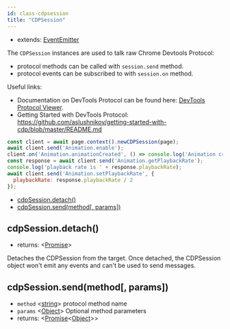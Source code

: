 ```yaml
---
id: class-cdpsession
title: "CDPSession"
---
```



* extends: [EventEmitter](https://nodejs.org/api/events.html#events_class_eventemitter)

The `CDPSession` instances are used to talk raw Chrome Devtools Protocol:
- protocol methods can be called with `session.send` method.
- protocol events can be subscribed to with `session.on` method.

Useful links:
- Documentation on DevTools Protocol can be found here: [DevTools Protocol Viewer](https://chromedevtools.github.io/devtools-protocol/).
- Getting Started with DevTools Protocol: https://github.com/aslushnikov/getting-started-with-cdp/blob/master/README.md

```js
const client = await page.context().newCDPSession(page);
await client.send('Animation.enable');
client.on('Animation.animationCreated', () => console.log('Animation created!'));
const response = await client.send('Animation.getPlaybackRate');
console.log('playback rate is ' + response.playbackRate);
await client.send('Animation.setPlaybackRate', {
  playbackRate: response.playbackRate / 2
});
```

<!-- GEN:toc -->
- [cdpSession.detach()](api/class-cdpsession.mdx#cdpsessiondetach)
- [cdpSession.send(method[, params])](api/class-cdpsession.mdx#cdpsessionsendmethod-params)
<!-- GEN:stop -->

## cdpSession.detach()
- returns: <[Promise]>

Detaches the CDPSession from the target. Once detached, the CDPSession object won't emit any events and can't be used
to send messages.

## cdpSession.send(method[, params])
- `method` <[string]> protocol method name
- `params` <[Object]> Optional method parameters
- returns: <[Promise]<[Object]>>



[AXNode]: api/class-accessibility.mdx#accessibilitysnapshotoptions "AXNode"
[Accessibility]: api/class-accessibility.mdx#class-accessibility "Accessibility"
[Array]: https://developer.mozilla.org/en-US/docs/Web/JavaScript/Reference/Global_Objects/Array "Array"
[BrowserServer]: api/class-browser.mdx#class-browserserver  "BrowserServer"
[BrowserContext]: api/class-browsercontext.mdx#class-browsercontext  "BrowserContext"
[BrowserType]: api/class-browsertype.mdx#class-browsertype "BrowserType"
[Browser]: api/class-browser.mdx  "Browser"
[Buffer]: https://nodejs.org/api/buffer.htmlapi.mdx#buffer_class_buffer "Buffer"
[ChildProcess]: https://nodejs.org/api/child_process.html "ChildProcess"
[ChromiumBrowser]: api/class-chromiumbrowser.mdx#class-chromiumbrowser "ChromiumBrowser"
[ChromiumBrowserContext]: api/class-chromiumbrowsercontext.mdx#class-chromiumbrowsercontext "ChromiumBrowserContext"
[ChromiumCoverage]: api/class-chromiumcoverage.mdx#class-chromiumcoverage "ChromiumCoverage"
[CDPSession]: api/class-cdpsession.mdx#class-cdpsession  "CDPSession"
[ConsoleMessage]: api/class-consolemessage.mdx#class-consolemessage "ConsoleMessage"
[Dialog]: api/class-dialog.mdx#class-dialog "Dialog"
[Download]: api/class-download.mdx#class-download "Download"
[ElementHandle]: api/class-elementhandle.mdx#class-elementhandle "ElementHandle"
[Element]: https://developer.mozilla.org/en-US/docs/Web/API/element "Element"
[Error]: https://nodejs.org/api/errors.htmlapi.mdx#errors_class_error "Error"
[EvaluationArgument]: api/evaluationargument.mdx#evaluationargument "Evaluation Argument"
[File]: https://developer.mozilla.org/en-US/docs/Web/API/File "File"
[FileChooser]: api/class-filechooser.mdx#class-filechooser "FileChooser"
[FirefoxBrowser]: api/class-firefoxbrowser.mdx#class-firefoxbrowser "FirefoxBrowser"
[Frame]: api/class-frame.mdx#class-frame "Frame"
[JSHandle]: api/class-jshandle.mdx#class-jshandle "JSHandle"
[Keyboard]: api/class-keyboard.mdx#class-keyboard "Keyboard"
[Logger]: api/class-logger.mdx#class-logger "Logger"
[Map]: https://developer.mozilla.org/en-US/docs/Web/JavaScript/Reference/Global_Objects/Map "Map"
[Mouse]: api/class-mouse.mdx#class-mouse "Mouse"
[Object]: https://developer.mozilla.org/en-US/docs/Web/JavaScript/Reference/Global_Objects/Object "Object"
[Page]: api/class-page.mdx#class-page "Page"
[Playwright]: api/class-playwright.mdx "Playwright"
[Promise]: https://developer.mozilla.org/en-US/docs/Web/JavaScript/Reference/Global_Objects/Promise "Promise"
[RegExp]: https://developer.mozilla.org/en-US/docs/Web/JavaScript/Reference/Global_Objects/RegExp
[Request]: api/class-request.mdx#class-request  "Request"
[Response]: api/class-response.mdx#class-response  "Response"
[Route]: api/class-route.mdx#class-route  "Route"
[Selectors]: api/class-selectors.mdx#class-selectors  "Selectors"
[Serializable]: https://developer.mozilla.org/en-US/docs/Web/JavaScript/Reference/Global_Objects/JSON/stringifyapi.mdx#Description "Serializable"
[TimeoutError]: api/class-timeouterror.mdx#class-timeouterror "TimeoutError"
[UIEvent.detail]: https://developer.mozilla.org/en-US/docs/Web/API/UIEvent/detail "UIEvent.detail"
[URL]: https://nodejs.org/api/url.html
[USKeyboardLayout]: ../src/usKeyboardLayout.ts "USKeyboardLayout"
[UnixTime]: https://en.wikipedia.org/wiki/Unix_time "Unix Time"
[WebKitBrowser]: api/class-webkitbrowser.mdx#class-webkitbrowser "WebKitBrowser"
[Worker]: api/class-worker.mdx#class-worker "Worker"
[boolean]: https://developer.mozilla.org/en-US/docs/Web/JavaScript/Data_structuresapi.mdx#Boolean_type "Boolean"
[function]: https://developer.mozilla.org/en-US/docs/Web/JavaScript/Reference/Global_Objects/Function "Function"
[iterator]: https://developer.mozilla.org/en-US/docs/Web/JavaScript/Reference/Iteration_protocols "Iterator"
[number]: https://developer.mozilla.org/en-US/docs/Web/JavaScript/Data_structuresapi.mdx#Number_type "Number"
[origin]: https://developer.mozilla.org/en-US/docs/Glossary/Origin "Origin"
[selector]: https://developer.mozilla.org/en-US/docs/Web/CSS/CSS_Selectors "selector"
[Readable]: https://nodejs.org/api/stream.htmlapi.mdx#stream_class_stream_readable "Readable"
[string]: https://developer.mozilla.org/en-US/docs/Web/JavaScript/Data_structuresapi.mdx#String_type "String"
[xpath]: https://developer.mozilla.org/en-US/docs/Web/XPath "xpath"
